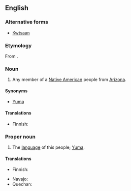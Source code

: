 ==English==

===Alternative forms===
* [[Kwtsaan]]

===Etymology===
From {{etyl|yum|en}} {{m|yum|Kwtsaan}}.

===Noun===
{{en-noun}}
{{wikipedia}}

# Any member of a [[Native American]] people from [[Arizona]].

====Synonyms====
* [[Yuma]]

====Translations====
{{trans-top|person}}
* Finnish: {{t|fi|yuma}}
{{trans-mid}}
{{trans-bottom}}

===Proper noun===
{{en-proper noun}}

# The [[language]] of this people; [[Yuma]].

====Translations====
{{trans-top|language}}
* Finnish: {{t|fi|yuma}}
{{trans-mid}}
* Navajo: {{t|nv|Kééchan dineʼé bizaad}}
* Quechan: {{t|yum|Kwtsaan}}
{{trans-bottom}}